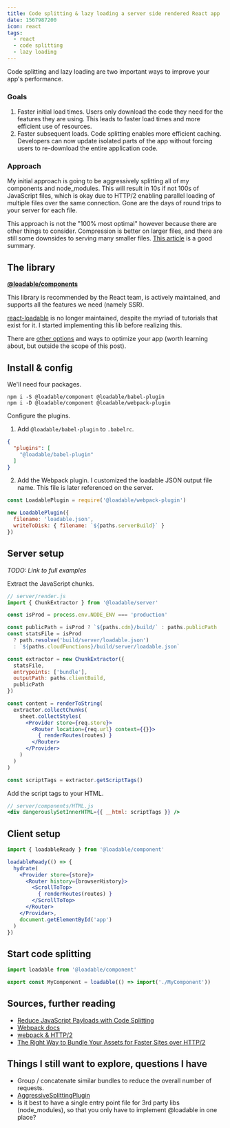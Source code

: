 ```yaml
---
title: Code splitting & lazy loading a server side rendered React app
date: 1567987200
icon: react
tags:
  - react
  - code splitting
  - lazy loading
---
```


Code splitting and lazy loading are two important ways to improve your app's performance.

### Goals

1. Faster initial load times. Users only download the code they need for the features they are using. This leads to faster load times and more efficient use of resources.
2. Faster subsequent loads. Code splitting enables more efficient caching. Developers can now update isolated parts of the app without forcing users to re-download the entire application code.

### Approach

My initial approach is going to be aggressively splitting all of my components and node_modules. This will result in 10s if not 100s of JavaScript files, which is okay due to HTTP/2 enabling parallel loading of multiple files over the same connection. Gone are the days of round trips to your server for each file.

This approach is not the "100% most optimal" however because there are other things to consider. Compression is better on larger files, and there are still some downsides to serving many smaller files. [This article](https://medium.com/webpack/webpack-http-2-7083ec3f3ce6) is a good summary.

## The library

**[@loadable/components](https://github.com/smooth-code/loadable-components)**

This library is recommended by the React team, is actively maintained, and supports all the features we need (namely SSR).

[react-loadable](https://github.com/jamiebuilds/react-loadable) is no longer maintained, despite the myriad of tutorials that exist for it. I started implementing this lib before realizing this.

There are [other options](https://itnext.io/react-code-splitting-in-2019-9a5d2776c502) and ways to optimize your app (worth learning about, but outside the scope of this post).

## Install & config

We'll need four packages.

```
npm i -S @loadable/component @loadable/babel-plugin
npm i -D @loadable/component @loadable/webpack-plugin
```

Configure the plugins.

1. Add `@loadable/babel-plugin` to `.babelrc`.

```json
{
  "plugins": [
    "@loadable/babel-plugin"
  ]
}
```

2. Add the Webpack plugin.
  I customized the loadable JSON output file name. This file is later referenced on the server.

```js
const LoadablePlugin = require('@loadable/webpack-plugin')

new LoadablePlugin({
  filename: 'loadable.json',
  writeToDisk: { filename: `${paths.serverBuild}` }
})
```

## Server setup

_TODO: Link to full examples_

Extract the JavaScript chunks.

```jsx
// server/render.js
import { ChunkExtractor } from '@loadable/server'

const isProd = process.env.NODE_ENV === 'production'

const publicPath = isProd ? `${paths.cdn}/build/` : paths.publicPath
const statsFile = isProd
  ? path.resolve('build/server/loadable.json')
  : `${paths.cloudFunctions}/build/server/loadable.json`

const extractor = new ChunkExtractor({
  statsFile,
  entrypoints: ['bundle'],
  outputPath: paths.clientBuild,
  publicPath
})

const content = renderToString(
  extractor.collectChunks(
    sheet.collectStyles(
      <Provider store={req.store}>
        <Router location={req.url} context={{}}>
          { renderRoutes(routes) }
        </Router>
      </Provider>
    )
  )
)

const scriptTags = extractor.getScriptTags()
```

Add the script tags to your HTML.
```jsx
// server/components/HTML.js
<div dangerouslySetInnerHTML={{ __html: scriptTags }} />
```

## Client setup

```jsx
import { loadableReady } from '@loadable/component'

loadableReady(() => {
  hydrate(
    <Provider store={store}>
      <Router history={browserHistory}>
        <ScrollToTop>
          { renderRoutes(routes) }
        </ScrollToTop>
      </Router>
    </Provider>,
    document.getElementById('app')
  )
})
```

## Start code splitting

```js
import loadable from '@loadable/component'

export const MyComponent = loadable(() => import('./MyComponent'))
```

## Sources, further reading

- [Reduce JavaScript Payloads with Code Splitting](https://developers.google.com/web/fundamentals/performance/optimizing-javascript/code-splitting)
- [Webpack docs](https://webpack.js.org/guides/code-splitting/)
- [webpack & HTTP/2](https://medium.com/webpack/webpack-http-2-7083ec3f3ce6)
- [The Right Way to Bundle Your Assets for Faster Sites over HTTP/2](https://medium.com/@asyncmax/the-right-way-to-bundle-your-assets-for-faster-sites-over-http-2-437c37efe3ff)

## Things I still want to explore, questions I have

- Group / concatenate similar bundles to reduce the overall number of requests.
- [AggressiveSplittingPlugin](https://github.com/webpack/webpack/tree/master/examples/http2-aggressive-splitting)
- Is it best to have a single entry point file for 3rd party libs (node_modules), so that you only have to implement @loadable in one place?
